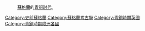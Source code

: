 {{portal|Scotland}}
:[[蘇格蘭|蘇格蘭]]的[[青铜时代|青铜时代]]。
{{Commons cat|Bronze Age Scotland}}

[[Category:史前蘇格蘭|Category:史前蘇格蘭]]
[[Category:蘇格蘭考古學|Category:蘇格蘭考古學]]
[[Category:青銅時期英國|Category:青銅時期英國]]
[[Category:青銅時期歐洲各國|Category:青銅時期歐洲各國]]